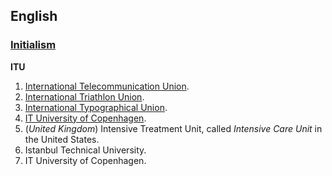 ==English==

===[[Initialism]]===
'''ITU'''

#[[International Telecommunication Union]].
#[[International Triathlon Union]].
#[[International Typographical Union]].
#[[IT University of Copenhagen]].
#(''United Kingdom'') Intensive Treatment Unit, called ''Intensive Care Unit'' in the United States.
#Istanbul Technical University.
#IT University of Copenhagen.